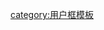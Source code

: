 {{Userbox
  |border-c = #aaaa00
  |border-s = 1
  |id-c     = #fff
  |id-s     = 10
  |id-fc    = #fff
  |info-c   = #26ac31
  |info-s   = 9
  |info-fc  = white
  |id       = 
  |info     = 該用戶使用'''[[ΜTorrent|<span style="color: white">μTorrent]]</span>'''BT客戶端。
}}
<noinclude>[[category:用户框模板]]</noinclude>